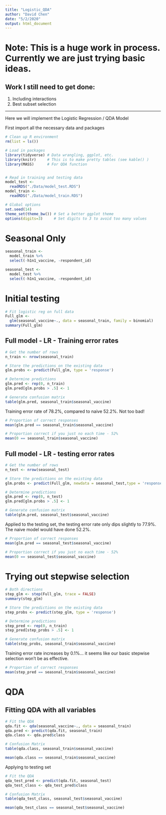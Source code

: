 ```yaml
---
title: "Logistic_QDA"
author: "David Chen"
date: "5/2/2020"
output: html_document
---
```



# Note: This is a huge work in process. Currently we are just trying basic ideas. 


## Work I still need to get done:

1. Including interactions
2. Best subset selection




---




Here we will implement the Logistic Regression / QDA Model

First import all the necessary data and packages

```r
# Clean up R environment
rm(list = ls())

# Load in packages
library(tidyverse) # Data wrangling, ggplot, etc.
library(knitr)     # This is to make pretty tables (see kable() )
library(MASS)      # For QDA function 


# Read in training and testing data
model_test <- 
  readRDS("./Data/model_test.RDS") 
model_train <- 
  readRDS("./Data/model_train.RDS")

# Global options
set.seed(14)
theme_set(theme_bw()) # Set a better ggplot theme
options(digits=3)     # Set digits to 3 to avoid too many values
```


# Seasonal Only
```r
seasonal_train <- 
  model_train %>%
  select(-h1n1_vaccine, -respondent_id)

seasonal_test <-
  model_test %>%
  select(-h1n1_vaccine, -respondent_id)
```


# Initial testing

```r
# Fit logistic reg on full data
Full_glm <- 
  glm(seasonal_vaccine~., data = seasonal_train, family = binomial)
summary(Full_glm)
```


## Full model - LR - Training error rates

```r
# Get the number of rows
n_train <- nrow(seasonal_train)

# Store the predictions on the existing data
glm.probs <- predict(Full_glm, type = 'response')

# Determine predictions
glm.pred <- rep(0, n_train)
glm.pred[glm.probs > .5] <- 1

# Generate confusion matrix
table(glm.pred, seasonal_train$seasonal_vaccine)
```

Training error rate of 78.2%, compared to naive 52.2%. Not too bad!

```r
# Proportion of correct responses
mean(glm.pred == seasonal_train$seasonal_vaccine)

# Proportion correct if you just no each time - 52%
mean(0 == seasonal_train$seasonal_vaccine)

```

## Full model - LR -  testing error rates


```r
# Get the number of rows
n_test <- nrow(seasonal_test)

# Store the predictions on the existing data
glm.probs <- predict(Full_glm, newdata = seasonal_test,type = 'response')

# Determine predictions
glm.pred <- rep(0, n_test)
glm.pred[glm.probs > .5] <- 1

# Generate confusion matrix
table(glm.pred, seasonal_test$seasonal_vaccine)
```


Applied to the testing set, the testing error rate only dips slightly to 77.9%. The naive model would have done 52.2%. 
```r
# Proportion of correct responses
mean(glm.pred == seasonal_test$seasonal_vaccine)

# Proportion correct if you just no each time - 52%
mean(0 == seasonal_test$seasonal_vaccine)
```



############################

# Trying out stepwise selection

```r
# Both directions
step_glm <- step(Full_glm, trace = FALSE)
summary(step_glm)
```

```r
# Store the predictions on the existing data
step_probs <- predict(step_glm, type = 'response')

# Determine predictions
step_pred <- rep(0, n_train)
step_pred[step_probs > .5] <- 1

# Generate confusion matrix
table(step_probs, seasonal_train$seasonal_vaccine)
```

Training error rate increases by 0.1%... it seems like our basic stepwise selection won't be as effective.

```r
# Proportion of correct responses
mean(step_pred == seasonal_train$seasonal_vaccine)
```





###########################################################################


# QDA

## Fitting QDA with all variables
```r
# Fit the QDA
qda.fit <- qda(seasonal_vaccine~., data = seasonal_train)
qda.pred <- predict(qda.fit, seasonal_train)
qda.class <- qda.pred$class

# Confusion Matrix
table(qda.class, seasonal_train$seasonal_vaccine)
```

```r
mean(qda.class == seasonal_train$seasonal_vaccine)
```

Applying to testing set
```r
# Fit the QDA
qda_test_pred <- predict(qda.fit, seasonal_test)
qda_test_class <- qda_test_pred$class

# Confusion Matrix
table(qda_test_class, seasonal_test$seasonal_vaccine)
```

```r
mean(qda_test_class == seasonal_test$seasonal_vaccine)
```
















